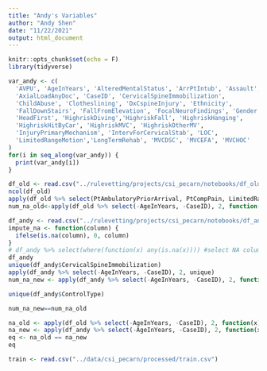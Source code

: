 ```yaml
---
title: "Andy's Variables"
author: "Andy Shen"
date: "11/22/2021"
output: html_document
---
```


```r
knitr::opts_chunk$set(echo = F)
library(tidyverse)
```

```r
var_andy <- c(
  'AVPU', 'AgeInYears', 'AlteredMentalStatus', 'ArrPtIntub', 'Assault', 
  'AxialLoadAnyDoc', 'CaseID', 'CervicalSpineImmobilization', 
  'ChildAbuse', 'Clotheslining', 'DxCspineInjury', 'Ethnicity', 
  'FallDownStairs', 'FallFromElevation', 'FocalNeuroFindings', 'Gender', 
  'HeadFirst', 'HighriskDiving','HighriskFall', 'HighriskHanging', 
  'HighriskHitByCar', 'HighriskMVC', 'HighriskOtherMV', 
  'InjuryPrimaryMechanism', 'IntervForCervicalStab', 'LOC', 
  'LimitedRangeMotion','LongTermRehab', 'MVCDSC', 'MVCEFA', 'MVCHOC'
)
for(i in seq_along(var_andy)) {
  print(var_andy[i])
}
```

```r
df_old <- read.csv("../rulevetting/projects/csi_pecarn/notebooks/df_old.csv")
ncol(df_old)
apply(df_old %>% select(PtAmbulatoryPriorArrival, PtCompPain, LimitedRangeMotion), 2, unique)
num_na_old<-apply(df_old %>% select(-AgeInYears, -CaseID), 2, function(x) sum(is.na(x)))
```



```r
df_andy <- read.csv("../rulevetting/projects/csi_pecarn/notebooks/df_andy.csv")
impute_na <- function(column) {
  ifelse(is.na(column), 0, column)
}
# df_andy %>% select(where(function(x) any(is.na(x)))) #select NA columns
df_andy
unique(df_andy$CervicalSpineImmobilization)
apply(df_andy %>% select(-AgeInYears, -CaseID), 2, unique)
num_na_new <- apply(df_andy %>% select(-AgeInYears, -CaseID), 2, function(x) sum(is.na(x)))

unique(df_andy$ControlType)
```


```r
num_na_new==num_na_old
```


```r
na_old <- apply(df_old %>% select(-AgeInYears, -CaseID), 2, function(x) any(is.na(x)))
na_new <- apply(df_andy %>% select(-AgeInYears, -CaseID), 2, function(x) any(is.na(x)))
eq <- na_old == na_new
eq
```


```r
train <- read.csv("../data/csi_pecarn/processed/train.csv")
```

